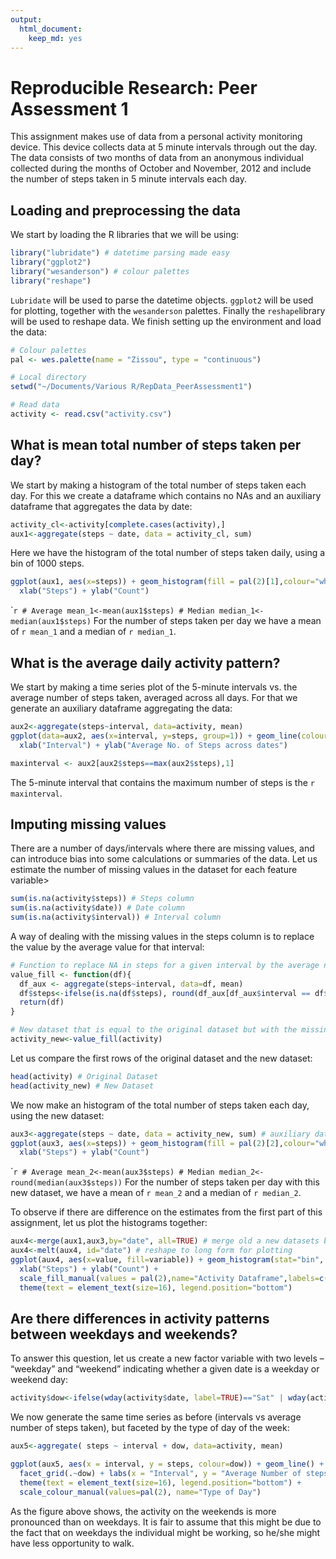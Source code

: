 ```yaml
---
output:
  html_document:
    keep_md: yes
---
```

# Reproducible Research: Peer Assessment 1

This assignment makes use of data from a personal activity monitoring device. This device collects data at 5 minute intervals through out the day. The data consists of two months of data from an anonymous individual collected during the months of October and November, 2012 and include the number of steps taken in 5 minute intervals each day.

## Loading and preprocessing the data

We start by loading the R libraries that we will be using:

```r
library("lubridate") # datetime parsing made easy
library("ggplot2")
library("wesanderson") # colour palettes
library("reshape") 
```

`Lubridate` will be used to parse the datetime objects. `ggplot2` will be used for plotting, together with the `wesanderson` palettes. Finally the `reshape`library will be used to reshape data. We finish setting up the environment and load the data:

```r
# Colour palettes
pal <- wes.palette(name = "Zissou", type = "continuous")

# Local directory
setwd("~/Documents/Various R/RepData_PeerAssessment1")

# Read data
activity <- read.csv("activity.csv")
```

## What is mean total number of steps taken per day?

We start by making a histogram of the total number of steps taken each day. For this we create a dataframe
which contains no NAs and an auxiliary dataframe that aggregates the data by date:

```r
activity_cl<-activity[complete.cases(activity),]
aux1<-aggregate(steps ~ date, data = activity_cl, sum)
```

Here we have the histogram of the total number of steps taken daily, using a bin of 1000 steps. 

```r
ggplot(aux1, aes(x=steps)) + geom_histogram(fill = pal(2)[1],colour="white", stat="bin", binwidth=1000) + 
  xlab("Steps") + ylab("Count")
```

````r
# Average
mean_1<-mean(aux1$steps)
# Median
median_1<-median(aux1$steps)
```
For the number of steps taken per day we have a mean of `r mean_1` and a median of `r median_1`.


## What is the average daily activity pattern?

We start by making a time series plot of the 5-minute intervals vs. the average number of steps taken, averaged across all days. For
that we generate an auxiliary dataframe aggregating the data:
```r
aux2<-aggregate(steps~interval, data=activity, mean)
ggplot(data=aux2, aes(x=interval, y=steps, group=1)) + geom_line(colour=pal(2)[1]) +
  xlab("Interval") + ylab("Average No. of Steps across dates")
```

```r
maxinterval <- aux2[aux2$steps==max(aux2$steps),1]
```

The 5-minute interval that contains the maximum number of steps is the `r maxinterval`.

## Imputing missing values

There are a number of days/intervals where there are missing values, and can introduce bias into some calculations or summaries of the data.
Let us estimate the number of missing values in the dataset for each feature variable>

```r
sum(is.na(activity$steps)) # Steps column
sum(is.na(activity$date)) # Date column 
sum(is.na(activity$interval)) # Interval column
```

A way of dealing with the missing values in the steps column is to replace the value by the average value for that interval:


```r
# Function to replace NA in steps for a given interval by the average number of steps for that interval:
value_fill <- function(df){
  df_aux <- aggregate(steps~interval, data=df, mean)
  df$steps<-ifelse(is.na(df$steps), round(df_aux[df_aux$interval == df$interval,2],0) , df$steps )
  return(df)
}

# New dataset that is equal to the original dataset but with the missing data filled in.
activity_new<-value_fill(activity)
```

Let us compare the first rows of the original dataset and the new dataset:
```r
head(activity) # Original Dataset
head(activity_new) # New Dataset
```

We now make an histogram of the total number of steps taken each day, using the new dataset: 

```r
aux3<-aggregate(steps ~ date, data = activity_new, sum) # auxiliary dataframe aggregating data
ggplot(aux3, aes(x=steps)) + geom_histogram(fill = pal(2)[2],colour="white", stat="bin", binwidth=1000)  + 
  xlab("Steps") + ylab("Count")
```

````r
# Average
mean_2<-mean(aux3$steps)
# Median
median_2<-round(median(aux3$steps))
```
For the number of steps taken per day with this new dataset, we have a mean of `r mean_2` and a median of `r median_2`.

To observe if there are difference on the estimates from the first part of this assignment, let us plot the histograms together:

```r
aux4<-merge(aux1,aux3,by="date", all=TRUE) # merge old a new datasets by date
aux4<-melt(aux4, id="date") # reshape to long form for plotting
ggplot(aux4, aes(x=value, fill=variable)) + geom_histogram(stat="bin", alpha=0.6, binwidth=1000, colour="white")  + 
  xlab("Steps") + ylab("Count") + 
  scale_fill_manual(values = pal(2),name="Activity Dataframe",labels=c("With NAs", "With Mean")) +
  theme(text = element_text(size=16), legend.position="bottom")
```


## Are there differences in activity patterns between weekdays and weekends?

To answer this question, let us create a new factor variable with two levels – “weekday” and “weekend” indicating whether a given date is a weekday or weekend day:
```r
activity$dow<-ifelse(wday(activity$date, label=TRUE)=="Sat" | wday(activity$date, label=TRUE) =="Sun"  , "weekend", "weekday")
```

We now generate the same time series as before (intervals vs average number of steps taken), but faceted by the type of day of the week:
```r
aux5<-aggregate( steps ~ interval + dow, data=activity, mean)

ggplot(aux5, aes(x = interval, y = steps, colour=dow)) + geom_line() + 
  facet_grid(.~dow) + labs(x = "Interval", y = "Average Number of steps") +
  theme(text = element_text(size=16), legend.position="bottom") + 
  scale_colour_manual(values=pal(2), name="Type of Day")
```

As the figure above shows, the activity on the weekends is more pronounced than on weekdays. It is fair to assume that this might be due to the fact
that on weekdays the individual might be working, so he/she might have less opportunity to walk.

